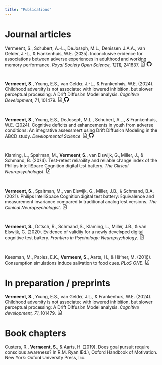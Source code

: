 ```yaml
---
title: "Publications"
---
```


<!-- Google tag (gtag.js) -->

```{=html}
<script async src="https://www.googletagmanager.com/gtag/js?id=G-00WCWLW0KH"></script>
```

```{=html}
<script>
  window.dataLayer = window.dataLayer || [];
  function gtag(){dataLayer.push(arguments);}
  gtag('js', new Date());

  gtag('config', 'G-00WCWLW0KH');
</script>
```

# Journal articles

Vermeent, S., Schubert, A.-L., DeJoseph, M.L., Denissen, J.A.A., van Gelder, J.-L., & Frankenhuis, W.E. (2025). Inconclusive evidence for associations between adverse experiences in adulthood and working memory performance. *Royal Society Open Science, 12*(1), 241837. <a href = "pubs/vermeent_2025.pdf"><svg xmlns="http://www.w3.org/2000/svg" width="16" height="16" fill="currentColor" class="bi bi-file-earmark-pdf" viewBox="0 0 16 16"> <path d="M14 14V4.5L9.5 0H4a2 2 0 0 0-2 2v12a2 2 0 0 0 2 2h8a2 2 0 0 0 2-2zM9.5 3A1.5 1.5 0 0 0 11 4.5h2V14a1 1 0 0 1-1 1H4a1 1 0 0 1-1-1V2a1 1 0 0 1 1-1h5.5v2z"/> <path d="M4.603 14.087a.81.81 0 0 1-.438-.42c-.195-.388-.13-.776.08-1.102.198-.307.526-.568.897-.787a7.68 7.68 0 0 1 1.482-.645 19.697 19.697 0 0 0 1.062-2.227 7.269 7.269 0 0 1-.43-1.295c-.086-.4-.119-.796-.046-1.136.075-.354.274-.672.65-.823.192-.077.4-.12.602-.077a.7.7 0 0 1 .477.365c.088.164.12.356.127.538.007.188-.012.396-.047.614-.084.51-.27 1.134-.52 1.794a10.954 10.954 0 0 0 .98 1.686 5.753 5.753 0 0 1 1.334.05c.364.066.734.195.96.465.12.144.193.32.2.518.007.192-.047.382-.138.563a1.04 1.04 0 0 1-.354.416.856.856 0 0 1-.51.138c-.331-.014-.654-.196-.933-.417a5.712 5.712 0 0 1-.911-.95 11.651 11.651 0 0 0-1.997.406 11.307 11.307 0 0 1-1.02 1.51c-.292.35-.609.656-.927.787a.793.793 0 0 1-.58.029zm1.379-1.901c-.166.076-.32.156-.459.238-.328.194-.541.383-.647.547-.094.145-.096.25-.04.361.01.022.02.036.026.044a.266.266 0 0 0 .035-.012c.137-.056.355-.235.635-.572a8.18 8.18 0 0 0 .45-.606zm1.64-1.33a12.71 12.71 0 0 1 1.01-.193 11.744 11.744 0 0 1-.51-.858 20.801 20.801 0 0 1-.5 1.05zm2.446.45c.15.163.296.3.435.41.24.19.407.253.498.256a.107.107 0 0 0 .07-.015.307.307 0 0 0 .094-.125.436.436 0 0 0 .059-.2.095.095 0 0 0-.026-.063c-.052-.062-.2-.152-.518-.209a3.876 3.876 0 0 0-.612-.053zM8.078 7.8a6.7 6.7 0 0 0 .2-.828c.031-.188.043-.343.038-.465a.613.613 0 0 0-.032-.198.517.517 0 0 0-.145.04c-.087.035-.158.106-.196.283-.04.192-.03.469.046.822.024.111.054.227.09.346z"/></svg> </a><a href = "https://stefanvermeent.github.io/attention_project/"><svg xmlns="http://www.w3.org/2000/svg" width="16" height="16" fill="currentColor" class="bi bi-github" viewBox="0 0 16 16"><path d="M8 0C3.58 0 0 3.58 0 8c0 3.54 2.29 6.53 5.47 7.59.4.07.55-.17.55-.38 0-.19-.01-.82-.01-1.49-2.01.37-2.53-.49-2.69-.94-.09-.23-.48-.94-.82-1.13-.28-.15-.68-.52-.01-.53.63-.01 1.08.58 1.23.82.72 1.21 1.87.87 2.33.66.07-.52.28-.87.51-1.07-1.78-.2-3.64-.89-3.64-3.95 0-.87.31-1.59.82-2.15-.08-.2-.36-1.02.08-2.12 0 0 .67-.21 2.2.82.64-.18 1.32-.27 2-.27.68 0 1.36.09 2 .27 1.53-1.04 2.2-.82 2.2-.82.44 1.1.16 1.92.08 2.12.51.56.82 1.27.82 2.15 0 3.07-1.87 3.75-3.65 3.95.29.25.54.73.54 1.48 0 1.07-.01 1.93-.01 2.2 0 .21.15.46.55.38A8.012 8.012 0 0 0 16 8c0-4.42-3.58-8-8-8z"/> </svg></a>

<br>

**Vermeent, S.**, Young, E.S., van Gelder, J.-L., & Frankenhuis, W.E. (2024). Childhood adversity is not associated with lowered inhibition, but slower perceptual processing: A Drift Diffusion Model analysis. *Cognitive Development, 71*, 101479. <a href = "pubs/vermeent_2024b.pdf"><svg xmlns="http://www.w3.org/2000/svg" width="16" height="16" fill="currentColor" class="bi bi-file-earmark-pdf" viewBox="0 0 16 16"> <path d="M14 14V4.5L9.5 0H4a2 2 0 0 0-2 2v12a2 2 0 0 0 2 2h8a2 2 0 0 0 2-2zM9.5 3A1.5 1.5 0 0 0 11 4.5h2V14a1 1 0 0 1-1 1H4a1 1 0 0 1-1-1V2a1 1 0 0 1 1-1h5.5v2z"/> <path d="M4.603 14.087a.81.81 0 0 1-.438-.42c-.195-.388-.13-.776.08-1.102.198-.307.526-.568.897-.787a7.68 7.68 0 0 1 1.482-.645 19.697 19.697 0 0 0 1.062-2.227 7.269 7.269 0 0 1-.43-1.295c-.086-.4-.119-.796-.046-1.136.075-.354.274-.672.65-.823.192-.077.4-.12.602-.077a.7.7 0 0 1 .477.365c.088.164.12.356.127.538.007.188-.012.396-.047.614-.084.51-.27 1.134-.52 1.794a10.954 10.954 0 0 0 .98 1.686 5.753 5.753 0 0 1 1.334.05c.364.066.734.195.96.465.12.144.193.32.2.518.007.192-.047.382-.138.563a1.04 1.04 0 0 1-.354.416.856.856 0 0 1-.51.138c-.331-.014-.654-.196-.933-.417a5.712 5.712 0 0 1-.911-.95 11.651 11.651 0 0 0-1.997.406 11.307 11.307 0 0 1-1.02 1.51c-.292.35-.609.656-.927.787a.793.793 0 0 1-.58.029zm1.379-1.901c-.166.076-.32.156-.459.238-.328.194-.541.383-.647.547-.094.145-.096.25-.04.361.01.022.02.036.026.044a.266.266 0 0 0 .035-.012c.137-.056.355-.235.635-.572a8.18 8.18 0 0 0 .45-.606zm1.64-1.33a12.71 12.71 0 0 1 1.01-.193 11.744 11.744 0 0 1-.51-.858 20.801 20.801 0 0 1-.5 1.05zm2.446.45c.15.163.296.3.435.41.24.19.407.253.498.256a.107.107 0 0 0 .07-.015.307.307 0 0 0 .094-.125.436.436 0 0 0 .059-.2.095.095 0 0 0-.026-.063c-.052-.062-.2-.152-.518-.209a3.876 3.876 0 0 0-.612-.053zM8.078 7.8a6.7 6.7 0 0 0 .2-.828c.031-.188.043-.343.038-.465a.613.613 0 0 0-.032-.198.517.517 0 0 0-.145.04c-.087.035-.158.106-.196.283-.04.192-.03.469.046.822.024.111.054.227.09.346z"/></svg> </a><a href = "https://stefanvermeent.github.io/attention_project/"><svg xmlns="http://www.w3.org/2000/svg" width="16" height="16" fill="currentColor" class="bi bi-github" viewBox="0 0 16 16"><path d="M8 0C3.58 0 0 3.58 0 8c0 3.54 2.29 6.53 5.47 7.59.4.07.55-.17.55-.38 0-.19-.01-.82-.01-1.49-2.01.37-2.53-.49-2.69-.94-.09-.23-.48-.94-.82-1.13-.28-.15-.68-.52-.01-.53.63-.01 1.08.58 1.23.82.72 1.21 1.87.87 2.33.66.07-.52.28-.87.51-1.07-1.78-.2-3.64-.89-3.64-3.95 0-.87.31-1.59.82-2.15-.08-.2-.36-1.02.08-2.12 0 0 .67-.21 2.2.82.64-.18 1.32-.27 2-.27.68 0 1.36.09 2 .27 1.53-1.04 2.2-.82 2.2-.82.44 1.1.16 1.92.08 2.12.51.56.82 1.27.82 2.15 0 3.07-1.87 3.75-3.65 3.95.29.25.54.73.54 1.48 0 1.07-.01 1.93-.01 2.2 0 .21.15.46.55.38A8.012 8.012 0 0 0 16 8c0-4.42-3.58-8-8-8z"/> </svg></a>

<br>

**Vermeent, S.**, Young, E.S., DeJoseph, M.L., Schubert, A.L., & Frankenhuis, W.E. (2024). Cognitive deficits and enhancements in youth from adverse conditions: An integrative assessment using Drift Diffusion Modeling in the ABCD study. *Developmental Science*. <a href = "pubs/vermeent_2024.pdf"><svg xmlns="http://www.w3.org/2000/svg" width="16" height="16" fill="currentColor" class="bi bi-file-earmark-pdf" viewBox="0 0 16 16"> <path d="M14 14V4.5L9.5 0H4a2 2 0 0 0-2 2v12a2 2 0 0 0 2 2h8a2 2 0 0 0 2-2zM9.5 3A1.5 1.5 0 0 0 11 4.5h2V14a1 1 0 0 1-1 1H4a1 1 0 0 1-1-1V2a1 1 0 0 1 1-1h5.5v2z"/> <path d="M4.603 14.087a.81.81 0 0 1-.438-.42c-.195-.388-.13-.776.08-1.102.198-.307.526-.568.897-.787a7.68 7.68 0 0 1 1.482-.645 19.697 19.697 0 0 0 1.062-2.227 7.269 7.269 0 0 1-.43-1.295c-.086-.4-.119-.796-.046-1.136.075-.354.274-.672.65-.823.192-.077.4-.12.602-.077a.7.7 0 0 1 .477.365c.088.164.12.356.127.538.007.188-.012.396-.047.614-.084.51-.27 1.134-.52 1.794a10.954 10.954 0 0 0 .98 1.686 5.753 5.753 0 0 1 1.334.05c.364.066.734.195.96.465.12.144.193.32.2.518.007.192-.047.382-.138.563a1.04 1.04 0 0 1-.354.416.856.856 0 0 1-.51.138c-.331-.014-.654-.196-.933-.417a5.712 5.712 0 0 1-.911-.95 11.651 11.651 0 0 0-1.997.406 11.307 11.307 0 0 1-1.02 1.51c-.292.35-.609.656-.927.787a.793.793 0 0 1-.58.029zm1.379-1.901c-.166.076-.32.156-.459.238-.328.194-.541.383-.647.547-.094.145-.096.25-.04.361.01.022.02.036.026.044a.266.266 0 0 0 .035-.012c.137-.056.355-.235.635-.572a8.18 8.18 0 0 0 .45-.606zm1.64-1.33a12.71 12.71 0 0 1 1.01-.193 11.744 11.744 0 0 1-.51-.858 20.801 20.801 0 0 1-.5 1.05zm2.446.45c.15.163.296.3.435.41.24.19.407.253.498.256a.107.107 0 0 0 .07-.015.307.307 0 0 0 .094-.125.436.436 0 0 0 .059-.2.095.095 0 0 0-.026-.063c-.052-.062-.2-.152-.518-.209a3.876 3.876 0 0 0-.612-.053zM8.078 7.8a6.7 6.7 0 0 0 .2-.828c.031-.188.043-.343.038-.465a.613.613 0 0 0-.032-.198.517.517 0 0 0-.145.04c-.087.035-.158.106-.196.283-.04.192-.03.469.046.822.024.111.054.227.09.346z"/></svg> </a><a href = "https://stefanvermeent.github.io/abcd_ddm/"><svg xmlns="http://www.w3.org/2000/svg" width="16" height="16" fill="currentColor" class="bi bi-github" viewBox="0 0 16 16"><path d="M8 0C3.58 0 0 3.58 0 8c0 3.54 2.29 6.53 5.47 7.59.4.07.55-.17.55-.38 0-.19-.01-.82-.01-1.49-2.01.37-2.53-.49-2.69-.94-.09-.23-.48-.94-.82-1.13-.28-.15-.68-.52-.01-.53.63-.01 1.08.58 1.23.82.72 1.21 1.87.87 2.33.66.07-.52.28-.87.51-1.07-1.78-.2-3.64-.89-3.64-3.95 0-.87.31-1.59.82-2.15-.08-.2-.36-1.02.08-2.12 0 0 .67-.21 2.2.82.64-.18 1.32-.27 2-.27.68 0 1.36.09 2 .27 1.53-1.04 2.2-.82 2.2-.82.44 1.1.16 1.92.08 2.12.51.56.82 1.27.82 2.15 0 3.07-1.87 3.75-3.65 3.95.29.25.54.73.54 1.48 0 1.07-.01 1.93-.01 2.2 0 .21.15.46.55.38A8.012 8.012 0 0 0 16 8c0-4.42-3.58-8-8-8z"/> </svg></a>

<br>

Klaming, L., Spaltman, M., **Vermeent, S.**, van Elswijk, G., Miller, J., & Schmand, B. (2024). Test-retest reliability and reliable change index of the Philips IntelliSpace Cognition digital test battery. *The Clinical Neuropsychologist*. <a href = "pubs/klaming_2024.pdf"><svg xmlns="http://www.w3.org/2000/svg" width="16" height="16" fill="currentColor" class="bi bi-file-earmark-pdf" viewBox="0 0 16 16"> <path d="M14 14V4.5L9.5 0H4a2 2 0 0 0-2 2v12a2 2 0 0 0 2 2h8a2 2 0 0 0 2-2zM9.5 3A1.5 1.5 0 0 0 11 4.5h2V14a1 1 0 0 1-1 1H4a1 1 0 0 1-1-1V2a1 1 0 0 1 1-1h5.5v2z"/> <path d="M4.603 14.087a.81.81 0 0 1-.438-.42c-.195-.388-.13-.776.08-1.102.198-.307.526-.568.897-.787a7.68 7.68 0 0 1 1.482-.645 19.697 19.697 0 0 0 1.062-2.227 7.269 7.269 0 0 1-.43-1.295c-.086-.4-.119-.796-.046-1.136.075-.354.274-.672.65-.823.192-.077.4-.12.602-.077a.7.7 0 0 1 .477.365c.088.164.12.356.127.538.007.188-.012.396-.047.614-.084.51-.27 1.134-.52 1.794a10.954 10.954 0 0 0 .98 1.686 5.753 5.753 0 0 1 1.334.05c.364.066.734.195.96.465.12.144.193.32.2.518.007.192-.047.382-.138.563a1.04 1.04 0 0 1-.354.416.856.856 0 0 1-.51.138c-.331-.014-.654-.196-.933-.417a5.712 5.712 0 0 1-.911-.95 11.651 11.651 0 0 0-1.997.406 11.307 11.307 0 0 1-1.02 1.51c-.292.35-.609.656-.927.787a.793.793 0 0 1-.58.029zm1.379-1.901c-.166.076-.32.156-.459.238-.328.194-.541.383-.647.547-.094.145-.096.25-.04.361.01.022.02.036.026.044a.266.266 0 0 0 .035-.012c.137-.056.355-.235.635-.572a8.18 8.18 0 0 0 .45-.606zm1.64-1.33a12.71 12.71 0 0 1 1.01-.193 11.744 11.744 0 0 1-.51-.858 20.801 20.801 0 0 1-.5 1.05zm2.446.45c.15.163.296.3.435.41.24.19.407.253.498.256a.107.107 0 0 0 .07-.015.307.307 0 0 0 .094-.125.436.436 0 0 0 .059-.2.095.095 0 0 0-.026-.063c-.052-.062-.2-.152-.518-.209a3.876 3.876 0 0 0-.612-.053zM8.078 7.8a6.7 6.7 0 0 0 .2-.828c.031-.188.043-.343.038-.465a.613.613 0 0 0-.032-.198.517.517 0 0 0-.145.04c-.087.035-.158.106-.196.283-.04.192-.03.469.046.822.024.111.054.227.09.346z"/></svg> </a>

<br>

**Vermeent, S.**, Spaltman, M., van Elswijk, G., Miller, J.B., & Schmand, B.A. (2021). Philips IntelliSpace Cognition digital test battery: Equivalence and measurement invariance compared to traditional analog test versions. *The Clinical Neuropsychologist*. <a href = "pubs/vermeent_2021.pdf"><svg xmlns="http://www.w3.org/2000/svg" width="16" height="16" fill="currentColor" class="bi bi-file-earmark-pdf" viewBox="0 0 16 16"> <path d="M14 14V4.5L9.5 0H4a2 2 0 0 0-2 2v12a2 2 0 0 0 2 2h8a2 2 0 0 0 2-2zM9.5 3A1.5 1.5 0 0 0 11 4.5h2V14a1 1 0 0 1-1 1H4a1 1 0 0 1-1-1V2a1 1 0 0 1 1-1h5.5v2z"/> <path d="M4.603 14.087a.81.81 0 0 1-.438-.42c-.195-.388-.13-.776.08-1.102.198-.307.526-.568.897-.787a7.68 7.68 0 0 1 1.482-.645 19.697 19.697 0 0 0 1.062-2.227 7.269 7.269 0 0 1-.43-1.295c-.086-.4-.119-.796-.046-1.136.075-.354.274-.672.65-.823.192-.077.4-.12.602-.077a.7.7 0 0 1 .477.365c.088.164.12.356.127.538.007.188-.012.396-.047.614-.084.51-.27 1.134-.52 1.794a10.954 10.954 0 0 0 .98 1.686 5.753 5.753 0 0 1 1.334.05c.364.066.734.195.96.465.12.144.193.32.2.518.007.192-.047.382-.138.563a1.04 1.04 0 0 1-.354.416.856.856 0 0 1-.51.138c-.331-.014-.654-.196-.933-.417a5.712 5.712 0 0 1-.911-.95 11.651 11.651 0 0 0-1.997.406 11.307 11.307 0 0 1-1.02 1.51c-.292.35-.609.656-.927.787a.793.793 0 0 1-.58.029zm1.379-1.901c-.166.076-.32.156-.459.238-.328.194-.541.383-.647.547-.094.145-.096.25-.04.361.01.022.02.036.026.044a.266.266 0 0 0 .035-.012c.137-.056.355-.235.635-.572a8.18 8.18 0 0 0 .45-.606zm1.64-1.33a12.71 12.71 0 0 1 1.01-.193 11.744 11.744 0 0 1-.51-.858 20.801 20.801 0 0 1-.5 1.05zm2.446.45c.15.163.296.3.435.41.24.19.407.253.498.256a.107.107 0 0 0 .07-.015.307.307 0 0 0 .094-.125.436.436 0 0 0 .059-.2.095.095 0 0 0-.026-.063c-.052-.062-.2-.152-.518-.209a3.876 3.876 0 0 0-.612-.053zM8.078 7.8a6.7 6.7 0 0 0 .2-.828c.031-.188.043-.343.038-.465a.613.613 0 0 0-.032-.198.517.517 0 0 0-.145.04c-.087.035-.158.106-.196.283-.04.192-.03.469.046.822.024.111.054.227.09.346z"/> </svg></a>

<br>

**Vermeent, S.**, Dotsch, R., Schmand, B., Klaming, L., Miller, J.B., & van Elswijk, G. (2020). Evidence of validity for a newly developed digital cognitive test battery. *Frontiers in Psychology: Neuropsychology*. <a href = "pubs/vermeent_2020.pdf"><svg xmlns="http://www.w3.org/2000/svg" width="16" height="16" fill="currentColor" class="bi bi-file-earmark-pdf" viewBox="0 0 16 16"> <path d="M14 14V4.5L9.5 0H4a2 2 0 0 0-2 2v12a2 2 0 0 0 2 2h8a2 2 0 0 0 2-2zM9.5 3A1.5 1.5 0 0 0 11 4.5h2V14a1 1 0 0 1-1 1H4a1 1 0 0 1-1-1V2a1 1 0 0 1 1-1h5.5v2z"/> <path d="M4.603 14.087a.81.81 0 0 1-.438-.42c-.195-.388-.13-.776.08-1.102.198-.307.526-.568.897-.787a7.68 7.68 0 0 1 1.482-.645 19.697 19.697 0 0 0 1.062-2.227 7.269 7.269 0 0 1-.43-1.295c-.086-.4-.119-.796-.046-1.136.075-.354.274-.672.65-.823.192-.077.4-.12.602-.077a.7.7 0 0 1 .477.365c.088.164.12.356.127.538.007.188-.012.396-.047.614-.084.51-.27 1.134-.52 1.794a10.954 10.954 0 0 0 .98 1.686 5.753 5.753 0 0 1 1.334.05c.364.066.734.195.96.465.12.144.193.32.2.518.007.192-.047.382-.138.563a1.04 1.04 0 0 1-.354.416.856.856 0 0 1-.51.138c-.331-.014-.654-.196-.933-.417a5.712 5.712 0 0 1-.911-.95 11.651 11.651 0 0 0-1.997.406 11.307 11.307 0 0 1-1.02 1.51c-.292.35-.609.656-.927.787a.793.793 0 0 1-.58.029zm1.379-1.901c-.166.076-.32.156-.459.238-.328.194-.541.383-.647.547-.094.145-.096.25-.04.361.01.022.02.036.026.044a.266.266 0 0 0 .035-.012c.137-.056.355-.235.635-.572a8.18 8.18 0 0 0 .45-.606zm1.64-1.33a12.71 12.71 0 0 1 1.01-.193 11.744 11.744 0 0 1-.51-.858 20.801 20.801 0 0 1-.5 1.05zm2.446.45c.15.163.296.3.435.41.24.19.407.253.498.256a.107.107 0 0 0 .07-.015.307.307 0 0 0 .094-.125.436.436 0 0 0 .059-.2.095.095 0 0 0-.026-.063c-.052-.062-.2-.152-.518-.209a3.876 3.876 0 0 0-.612-.053zM8.078 7.8a6.7 6.7 0 0 0 .2-.828c.031-.188.043-.343.038-.465a.613.613 0 0 0-.032-.198.517.517 0 0 0-.145.04c-.087.035-.158.106-.196.283-.04.192-.03.469.046.822.024.111.054.227.09.346z"/> </svg></a>

<br>

Keesman, M., Papies, E.K., **Vermeent, S.**, Aarts, H., & Häfner, M. (2016). Consumption simulations induce salivation to food cues. *PLoS ONE*. <a href = "pubs/keesman_2016.pdf"><svg xmlns="http://www.w3.org/2000/svg" width="16" height="16" fill="currentColor" class="bi bi-file-earmark-pdf" viewBox="0 0 16 16"> <path d="M14 14V4.5L9.5 0H4a2 2 0 0 0-2 2v12a2 2 0 0 0 2 2h8a2 2 0 0 0 2-2zM9.5 3A1.5 1.5 0 0 0 11 4.5h2V14a1 1 0 0 1-1 1H4a1 1 0 0 1-1-1V2a1 1 0 0 1 1-1h5.5v2z"/> <path d="M4.603 14.087a.81.81 0 0 1-.438-.42c-.195-.388-.13-.776.08-1.102.198-.307.526-.568.897-.787a7.68 7.68 0 0 1 1.482-.645 19.697 19.697 0 0 0 1.062-2.227 7.269 7.269 0 0 1-.43-1.295c-.086-.4-.119-.796-.046-1.136.075-.354.274-.672.65-.823.192-.077.4-.12.602-.077a.7.7 0 0 1 .477.365c.088.164.12.356.127.538.007.188-.012.396-.047.614-.084.51-.27 1.134-.52 1.794a10.954 10.954 0 0 0 .98 1.686 5.753 5.753 0 0 1 1.334.05c.364.066.734.195.96.465.12.144.193.32.2.518.007.192-.047.382-.138.563a1.04 1.04 0 0 1-.354.416.856.856 0 0 1-.51.138c-.331-.014-.654-.196-.933-.417a5.712 5.712 0 0 1-.911-.95 11.651 11.651 0 0 0-1.997.406 11.307 11.307 0 0 1-1.02 1.51c-.292.35-.609.656-.927.787a.793.793 0 0 1-.58.029zm1.379-1.901c-.166.076-.32.156-.459.238-.328.194-.541.383-.647.547-.094.145-.096.25-.04.361.01.022.02.036.026.044a.266.266 0 0 0 .035-.012c.137-.056.355-.235.635-.572a8.18 8.18 0 0 0 .45-.606zm1.64-1.33a12.71 12.71 0 0 1 1.01-.193 11.744 11.744 0 0 1-.51-.858 20.801 20.801 0 0 1-.5 1.05zm2.446.45c.15.163.296.3.435.41.24.19.407.253.498.256a.107.107 0 0 0 .07-.015.307.307 0 0 0 .094-.125.436.436 0 0 0 .059-.2.095.095 0 0 0-.026-.063c-.052-.062-.2-.152-.518-.209a3.876 3.876 0 0 0-.612-.053zM8.078 7.8a6.7 6.7 0 0 0 .2-.828c.031-.188.043-.343.038-.465a.613.613 0 0 0-.032-.198.517.517 0 0 0-.145.04c-.087.035-.158.106-.196.283-.04.192-.03.469.046.822.024.111.054.227.09.346z"/> </svg></a>

# In preparation / preprints

**Vermeent, S.**, Young, E.S., van Gelder, J.L., & Frankenhuis, W.E. (2024). Childhood adversity is not associated with lowered inhibition, but slower perceptual processing: A Drift Diffusion Model analysis. *Cognitive development, 71*, 101479. <a href = "https://osf.io/preprints/psyarxiv/kqhf7_v1"><svg xmlns="http://www.w3.org/2000/svg" width="16" height="16" fill="currentColor" class="bi bi-file-earmark-pdf" viewBox="0 0 16 16"> <path d="M14 14V4.5L9.5 0H4a2 2 0 0 0-2 2v12a2 2 0 0 0 2 2h8a2 2 0 0 0 2-2zM9.5 3A1.5 1.5 0 0 0 11 4.5h2V14a1 1 0 0 1-1 1H4a1 1 0 0 1-1-1V2a1 1 0 0 1 1-1h5.5v2z"/> <path d="M4.603 14.087a.81.81 0 0 1-.438-.42c-.195-.388-.13-.776.08-1.102.198-.307.526-.568.897-.787a7.68 7.68 0 0 1 1.482-.645 19.697 19.697 0 0 0 1.062-2.227 7.269 7.269 0 0 1-.43-1.295c-.086-.4-.119-.796-.046-1.136.075-.354.274-.672.65-.823.192-.077.4-.12.602-.077a.7.7 0 0 1 .477.365c.088.164.12.356.127.538.007.188-.012.396-.047.614-.084.51-.27 1.134-.52 1.794a10.954 10.954 0 0 0 .98 1.686 5.753 5.753 0 0 1 1.334.05c.364.066.734.195.96.465.12.144.193.32.2.518.007.192-.047.382-.138.563a1.04 1.04 0 0 1-.354.416.856.856 0 0 1-.51.138c-.331-.014-.654-.196-.933-.417a5.712 5.712 0 0 1-.911-.95 11.651 11.651 0 0 0-1.997.406 11.307 11.307 0 0 1-1.02 1.51c-.292.35-.609.656-.927.787a.793.793 0 0 1-.58.029zm1.379-1.901c-.166.076-.32.156-.459.238-.328.194-.541.383-.647.547-.094.145-.096.25-.04.361.01.022.02.036.026.044a.266.266 0 0 0 .035-.012c.137-.056.355-.235.635-.572a8.18 8.18 0 0 0 .45-.606zm1.64-1.33a12.71 12.71 0 0 1 1.01-.193 11.744 11.744 0 0 1-.51-.858 20.801 20.801 0 0 1-.5 1.05zm2.446.45c.15.163.296.3.435.41.24.19.407.253.498.256a.107.107 0 0 0 .07-.015.307.307 0 0 0 .094-.125.436.436 0 0 0 .059-.2.095.095 0 0 0-.026-.063c-.052-.062-.2-.152-.518-.209a3.876 3.876 0 0 0-.612-.053zM8.078 7.8a6.7 6.7 0 0 0 .2-.828c.031-.188.043-.343.038-.465a.613.613 0 0 0-.032-.198.517.517 0 0 0-.145.04c-.087.035-.158.106-.196.283-.04.192-.03.469.046.822.024.111.054.227.09.346z"/> </svg></a>



# Book chapters

Custers, R., **Vermeent, S.**, & Aarts, H. (2019). Does goal pursuit require conscious awareness? In R.M. Ryan (Ed.), Oxford Handbook of Motivation. New York: Oxford University Press, Inc.
